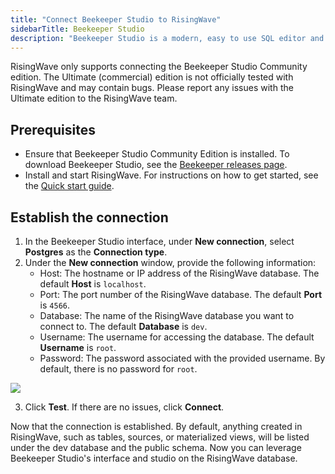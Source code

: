```yaml
---
title: "Connect Beekeeper Studio to RisingWave"
sidebarTitle: Beekeeper Studio
description: "Beekeeper Studio is a modern, easy to use SQL editor and database manager. It provides a graphical user interface, allowing you to efficiently query and manage PostgreSQL, MySQL, SQL Server and more. Since RisingWave is PostgreSQL-compatible, you can easily connect Beekeeper Studio to RisingWave."
---
```

<Note>
RisingWave only supports connecting the Beekeeper Studio Community edition. The Ultimate (commercial) edition is not officially tested with RisingWave and may contain bugs. Please report any issues with the Ultimate edition to the RisingWave team.
</Note>

## Prerequisites

* Ensure that Beekeeper Studio Community Edition is installed. To download Beekeeper Studio, see the [Beekeeper releases page](https://github.com/beekeeper-studio/beekeeper-studio/releases/).
* Install and start RisingWave. For instructions on how to get started, see the [Quick start guide](/docs/current/get-started/).

## Establish the connection
1. In the Beekeeper Studio interface, under **New connection**, select **Postgres** as the **Connection type**.
2. Under the **New connection** window, provide the following information:
   * Host: The hostname or IP address of the RisingWave database. The default **Host** is `localhost`.
   * Port: The port number of the RisingWave database. The default **Port** is `4566`.
   * Database: The name of the RisingWave database you want to connect to. The default **Database** is `dev`.
   * Username: The username for accessing the database. The default **Username** is `root`.
   * Password: The password associated with the provided username. By default, there is no password for `root`.

<Frame>
  <img src="/images/beekeeper-connection.png"/>
</Frame>

3. Click **Test**. If there are no issues, click **Connect**.

Now that the connection is established. By default, anything created in RisingWave, such as tables, sources, or materialized views, will be listed under the dev database and the public schema. Now you can leverage Beekeeper Studio's interface and studio on the RisingWave database.
